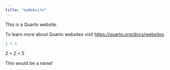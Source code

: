 ```yaml
---
title: "myWebsite"
---
```


This is a Quarto website.

To learn more about Quarto websites visit <https://quarto.org/docs/websites>.

```r
1 + 1
```

2 + 2 = 5

This would be a name!
